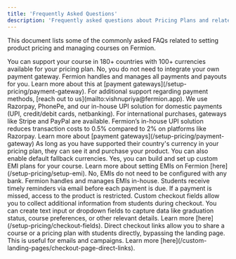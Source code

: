 ```yaml
---
title: 'Frequently Asked Questions'
description: 'Frequently asked questions about Pricing Plans and related features on Fermion'
---
```


This document lists some of the commonly asked FAQs related to setting product pricing and managing courses on Fermion.

<Accordion title="How many currencies can I support inside my course?">
You can support your course in 180+ countries with 100+ currencies available for your pricing plan.
</Accordion>

<Accordion title="Do I need to integrate my own payment gateway on the platform?">
No, you do not need to integrate your own payment gateway. Fermion handles and manages all payments and payouts for you. Learn more about this at [payment gateways](/setup-pricing/payment-gateway). For additional support regarding payment methods, [reach out to us](mailto:vishnupriya@fermion.app).
</Accordion>

<Accordion title="What payment gateways will be made available for my course?">
We use Razorpay, PhonePe, and our in-house UPI solution for domestic payments (UPI, credit/debit cards, netbanking). For international purchases, gateways like Stripe and PayPal are available. Fermion’s in-house UPI solution reduces transaction costs to 0.5% compared to 2% on platforms like Razorpay. Learn more about [payment gateways](/setup-pricing/payment-gateway)
</Accordion>

<Accordion title="Can international users see their currencies in my course?">
As long as you have supported their country's currency in your pricing plan, they can see it and purchase your product. You can also enable default fallback currencies. 
</Accordion>

<Accordion title="Can I set up EMI based plans for my course?">
Yes, you can build and set up custom EMI plans for your course. Learn more about setting EMIs on Fermion [here](/setup-pricing/setup-emi).
</Accordion>

<Accordion title="Do EMIs need to be configured with any bank?">
No, EMIs do not need to be configured with any bank. Fermion handles and manages EMIs in-house.
</Accordion>

<Accordion title="How will students be notified of their next EMI payment?">
Students receive timely reminders via email before each payment is due. If a payment is missed, access to the product is restricted.
</Accordion>

<Accordion title="What are custom checkout fields and how can I use them?">
Custom checkout fields allow you to collect additional information from students during checkout. You can create text input or dropdown fields to capture data like graduation status, course preferences, or other relevant details. Learn more [here](/setup-pricing/checkout-fields).
</Accordion>

<Accordion title="How can I share my course with a direct checkout link?">
Direct checkout links allow you to share a course or a pricing plan with students directly, bypassing the landing page. This is useful for emails and campaigns. Learn more [here](/custom-landing-pages/checkout-page-direct-links).
</Accordion>
